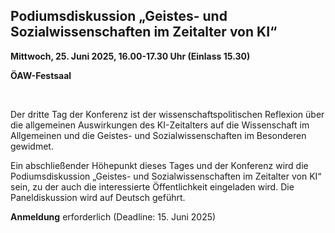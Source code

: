 ## **Podiumsdiskussion „Geistes- und Sozialwissenschaften im Zeitalter von KI“**

**Mittwoch, 25. Juni 2025, 16.00-17.30 Uhr (Einlass 15.30)**

**ÖAW-Festsaal**

 

Der dritte Tag der Konferenz ist der wissenschaftspolitischen Reflexion über die allgemeinen Auswirkungen des KI-Zeitalters auf die Wissenschaft im Allgemeinen und die Geistes- und Sozialwissenschaften im Besonderen gewidmet.

Ein abschließender Höhepunkt dieses Tages und der Konferenz wird die Podiumsdiskussion „Geistes- und Sozialwissenschaften im Zeitalter von KI“ sein, zu der auch die interessierte Öffentlichkeit eingeladen wird. Die Paneldiskussion wird auf Deutsch geführt.

**Anmeldung** erforderlich (Deadline: 15. Juni 2025)
